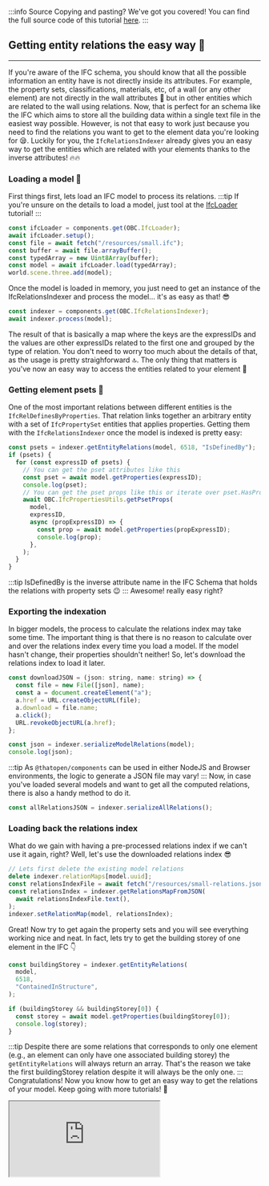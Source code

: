 :::info Source
Copying and pasting? We've got you covered! You can find the full source code of this tutorial [here](https://github.com/ThatOpen/engine_components/blob/main/packages/core/src/ifc/IfcRelationsIndexer/example.ts).
:::

## Getting entity relations the easy way 💪
---
If you're aware of the IFC schema, you should know that all the possible information an entity have is not directly inside its attributes. For example, the property sets, classifications, materials, etc, of a wall (or any other element) are not directly in the wall attributes 🤯 but in other entities which are related to the wall using relations.
Now, that is perfect for an schema like the IFC which aims to store all the building data within a single text file in the easiest way possible. However, is not that easy to work just because you need to find the relations you want to get to the element data you're looking for 😪. Luckily for you, the `IfcRelationsIndexer` already gives you an easy way to get the entities which are related with your elements thanks to the inverse attributes! 🔥🔥
### Loading a model 🏦
First things first, lets load an IFC model to process its relations.
:::tip
If you're unsure on the details to load a model, just tool at the [IfcLoader](/Tutorials/Components/Core/IfcLoader) tutorial!
:::

```js
const ifcLoader = components.get(OBC.IfcLoader);
await ifcLoader.setup();
const file = await fetch("/resources/small.ifc");
const buffer = await file.arrayBuffer();
const typedArray = new Uint8Array(buffer);
const model = await ifcLoader.load(typedArray);
world.scene.three.add(model);
```
Once the model is loaded in memory, you just need to get an instance of the IfcRelationsIndexer and process the model... it's as easy as that! 😎

```js
const indexer = components.get(OBC.IfcRelationsIndexer);
await indexer.process(model);
```
The result of that is basically a map where the keys are the expressIDs and the values are other expressIDs related to the first one and grouped by the type of relation. You don't need to worry too much about the details of that, as the usage is pretty straighforward 🔝. The only thing that matters is you've now an easy way to access the entities related to your element 🙂
### Getting element psets 📄
One of the most important relations between different entities is the `IfcRelDefinesByProperties`. That relation links together an arbitrary entity with a set of `IfcPropertySet` entities that applies properties. Getting them with the `IfcRelationsIndexer` once the model is indexed is pretty easy:

```js
const psets = indexer.getEntityRelations(model, 6518, "IsDefinedBy");
if (psets) {
  for (const expressID of psets) {
    // You can get the pset attributes like this
    const pset = await model.getProperties(expressID);
    console.log(pset);
    // You can get the pset props like this or iterate over pset.HasProperties yourself
    await OBC.IfcPropertiesUtils.getPsetProps(
      model,
      expressID,
      async (propExpressID) => {
        const prop = await model.getProperties(propExpressID);
        console.log(prop);
      },
    );
  }
}
```
:::tip
IsDefinedBy is the inverse attribute name in the IFC Schema that holds the relations with property sets 😉
:::
Awesome! really easy right?
### Exporting the indexation
In bigger models, the process to calculate the relations index may take some time. The important thing is that there is no reason to calculate over and over the relations index every time you load a model. If the model hasn't change, their properties shouldn't neither! So, let's download the relations index to load it later.

```js
const downloadJSON = (json: string, name: string) => {
  const file = new File([json], name);
  const a = document.createElement("a");
  a.href = URL.createObjectURL(file);
  a.download = file.name;
  a.click();
  URL.revokeObjectURL(a.href);
};

const json = indexer.serializeModelRelations(model);
console.log(json);
```
:::tip
As `@thatopen/components` can be used in either NodeJS and Browser environments, the logic to generate a JSON file may vary!
:::
Now, in case you've loaded several models and want to get all the computed relations, there is also a handy method to do it.

```js
const allRelationsJSON = indexer.serializeAllRelations();
```
### Loading back the relations index
What do we gain with having a pre-processed relations index if we can't use it again, right? Well, let's use the downloaded relations index 😎

```js
// Lets first delete the existing model relations
delete indexer.relationMaps[model.uuid];
const relationsIndexFile = await fetch("/resources/small-relations.json");
const relationsIndex = indexer.getRelationsMapFromJSON(
  await relationsIndexFile.text(),
);
indexer.setRelationMap(model, relationsIndex);
```
Great! Now try to get again the property sets and you will see everything working nice and neat. In fact, lets try to get the building storey of one element in the IFC 👇

```js
const buildingStorey = indexer.getEntityRelations(
  model,
  6518,
  "ContainedInStructure",
);

if (buildingStorey && buildingStorey[0]) {
  const storey = await model.getProperties(buildingStorey[0]);
  console.log(storey);
}
```
:::tip
Despite there are some relations that corresponds to only one element (e.g., an element can only have one associated building storey) the `getEntityRelations` will always return an array. That's the reason we take the first buildingStorey relation despite it will always be the only one.
:::
Congratulations! Now you know how to get an easy way to get the relations of your model. Keep going with more tutorials! 💪



<iframe src="https://thatopen.github.io/engine_components/examples/IfcRelationsIndexer"></iframe>